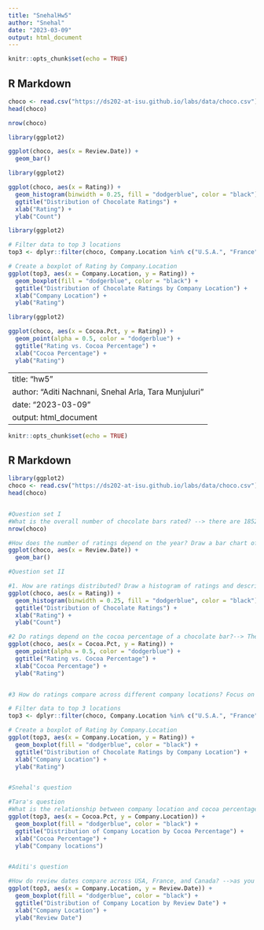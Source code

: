 ```yaml
---
title: "SnehalHw5"
author: "Snehal"
date: "2023-03-09"
output: html_document
---
```


```r
knitr::opts_chunk$set(echo = TRUE)
```

## R Markdown
```r
choco <- read.csv("https://ds202-at-isu.github.io/labs/data/choco.csv")
head(choco)
```
```r
nrow(choco)
```
```r

library(ggplot2)

ggplot(choco, aes(x = Review.Date)) +
  geom_bar()
```
```r
library(ggplot2)

ggplot(choco, aes(x = Rating)) +
  geom_histogram(binwidth = 0.25, fill = "dodgerblue", color = "black") +
  ggtitle("Distribution of Chocolate Ratings") +
  xlab("Rating") +
  ylab("Count")

```

```r
library(ggplot2)

# Filter data to top 3 locations
top3 <- dplyr::filter(choco, Company.Location %in% c("U.S.A.", "France", "Canada"))

# Create a boxplot of Rating by Company.Location
ggplot(top3, aes(x = Company.Location, y = Rating)) +
  geom_boxplot(fill = "dodgerblue", color = "black") +
  ggtitle("Distribution of Chocolate Ratings by Company Location") +
  xlab("Company Location") +
  ylab("Rating")

```
```r
library(ggplot2)

ggplot(choco, aes(x = Cocoa.Pct, y = Rating)) +
  geom_point(alpha = 0.5, color = "dodgerblue") +
  ggtitle("Rating vs. Cocoa Percentage") +
  xlab("Cocoa Percentage") +
  ylab("Rating")

```

---
title: "hw5"
author: "Aditi Nachnani, Snehal Arla, Tara Munjuluri"
date: "2023-03-09"
output: html_document
---

```r
knitr::opts_chunk$set(echo = TRUE)
```

## R Markdown
```r
library(ggplot2)
choco <- read.csv("https://ds202-at-isu.github.io/labs/data/choco.csv")
head(choco)


#Question set I
#What is the overall number of chocolate bars rated? --> there are 1852 chocolate bars rated.
nrow(choco)

#How does the number of ratings depend on the year? Draw a bar chart of the number of reports.-->as the years increase, the count does too except around 2016 and 2017
ggplot(choco, aes(x = Review.Date)) +
  geom_bar()

#Question set II

#1. How are ratings distributed? Draw a histogram of ratings and describe it. Don’t forget to mention outliers, if there are any.--> As you can see from the graph below, most are rated between 3 to 4. The data seems to be a little skewed to the left. The outliers are the ones that lie outside most of the other values which I think are 1 and 5.
ggplot(choco, aes(x = Rating)) +
  geom_histogram(binwidth = 0.25, fill = "dodgerblue", color = "black") +
  ggtitle("Distribution of Chocolate Ratings") +
  xlab("Rating") +
  ylab("Count")

#2 Do ratings depend on the cocoa percentage of a chocolate bar?--> The data is too scattered and has no pattern so no, ratings do not depend on the cocoa percentage of a chocolate bar
ggplot(choco, aes(x = Cocoa.Pct, y = Rating)) +
  geom_point(alpha = 0.5, color = "dodgerblue") +
  ggtitle("Rating vs. Cocoa Percentage") +
  xlab("Cocoa Percentage") +
  ylab("Rating") 


#3 How do ratings compare across different company locations? Focus on the three locations with the most ratings: -->according to the graph, all three locations have the same median but Canada has more points in the upper quartile. France and the US both have outliers.

# Filter data to top 3 locations
top3 <- dplyr::filter(choco, Company.Location %in% c("U.S.A.", "France", "Canada"))

# Create a boxplot of Rating by Company.Location
ggplot(top3, aes(x = Company.Location, y = Rating)) +
  geom_boxplot(fill = "dodgerblue", color = "black") +
  ggtitle("Distribution of Chocolate Ratings by Company Location") +
  xlab("Company Location") +
  ylab("Rating")


#Snehal's question

#Tara's question
#What is the relationship between company location and cocoa percentages?
ggplot(top3, aes(x = Cocoa.Pct, y = Company.Location)) +
  geom_boxplot(fill = "dodgerblue", color = "black") +
  ggtitle("Distribution of Company Location by Cocoa Percentage") +
  xlab("Cocoa Percentage") +
  ylab("Company locations")


#Aditi's question

#How do review dates compare across USA, France, and Canada? -->as you can see, Canada and the USA have the same median and France has the most review dates than the other two. 
ggplot(top3, aes(x = Company.Location, y = Review.Date)) +
  geom_boxplot(fill = "dodgerblue", color = "black") +
  ggtitle("Distribution of Company Location by Review Date") +
  xlab("Company Location") +
  ylab("Review Date")
 

```
